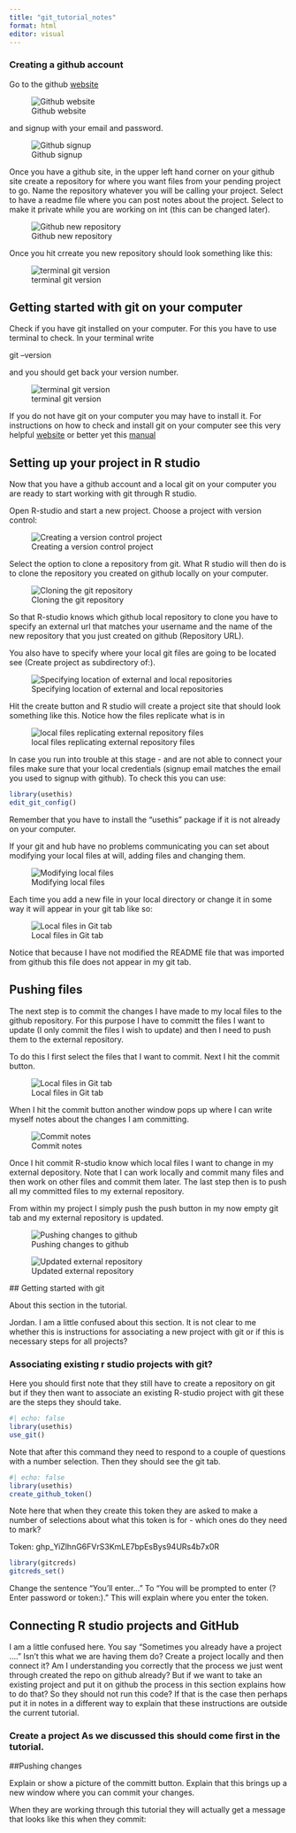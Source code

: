```yaml
---
title: "git_tutorial_notes"
format: html
editor: visual
---
```


### Creating a github account

Go to the github [website](http://github.com)

![Github website](figures/1.PNG)

and signup with your email and password.

![Github signup](figures/2.PNG)

Once you have a github site, in the upper left hand corner on your github site create a repository for where you want files from your pending project to go. Name the repository whatever you will be calling your project. Select to have a readme file where you can post notes about the project. Select to make it private while you are working on int (this can be changed later).

![Github new repository](figures/3.PNG)

Once you hit crreate you new repository should look something like this:

![terminal git version](figures/4.PNG)

## Getting started with git on your computer

Check if you have git installed on your computer. For this you have to use terminal to check. In your terminal write

git --version

and you should get back your version number.

![terminal git version](figures/8.PNG)

If you do not have git on your computer you may have to install it. For instructions on how to check and install git on your computer see this very helpful [website](https://jennybc.github.io/2014-05-12-ubc/ubc-r/session03_git.html) or better yet this [manual](https://happygitwithr.com/index.html)

## Setting up your project in R studio

Now that you have a github account and a local git on your computer you are ready to start working with git through R studio.

Open R-studio and start a new project. Choose a project with version control:

![Creating a version control project](figures/5.PNG)

Select the option to clone a repository from git. What R studio will then do is to clone the repository you created on github locally on your computer.

![Cloning the git repository](figures/6.PNG)

So that R-studio knows which github local repository to clone you have to specify an external url that matches your username and the name of the new repository that you just created on github (Repository URL).

You also have to specify where your local git files are going to be located see (Create project as subdirectory of:).

![Specifying location of external and local repositories](figures/7.PNG)

Hit the create button and R studio will create a project site that should look something like this. Notice how the files replicate what is in

![local files replicating external repository files](figures/9.PNG)

In case you run into trouble at this stage - and are not able to connect your files make sure that your local credentials (signup email matches the email you used to signup with github). To check this you can use:

```r
library(usethis)
edit_git_config()
```

Remember that you have to install the "usethis" package if it is not already on your computer.

If your git and hub have no problems communicating you can set about modifying your local files at will, adding files and changing them.

![Modifying local files](figures/10.PNG)

Each time you add a new file in your local directory or change it in some way it will appear in your git tab like so:

![Local files in Git tab](figures/11.PNG)

Notice that because I have not modified the README file that was imported from github this file does not appear in my git tab.

## Pushing files

The next step is to commit the changes I have made to my local files to the github repository. For this purpose I have to committ the files I want to update (I only commit the files I wish to update) and then I need to push them to the external repository.

To do this I first select the files that I want to commit. Next I hit the commit button.

![Local files in Git tab](figures/12.PNG)

When I hit the commit button another window pops up where I can write myself notes about the changes I am committing.

![Commit notes](figures/13.PNG)

Once I hit commit R-studio know which local files I want to change in my external depository. Note that I can work locally and commit many files and then work on other files and commit them later. The last step then is to push all my committed files to my external repository.

From within my project I simply push the push button in my now empty git tab and my external repository is updated.

![Pushing changes to github](figures/14.PNG)

![Updated external repository](figures/15.PNG)

\## Getting started with git

About this section in the tutorial.

Jordan. I am a little confused about this section. It is not clear to me whether this is instructions for associating a new project with git or if this is necessary steps for all projects?

### Associating existing r studio projects with git?

Here you should first note that they still have to create a repository on git but if they then want to associate an existing R-studio project with git these are the steps they should take.

```r
#| echo: false
library(usethis)
use_git()
```

Note that after this command they need to respond to a couple of questions with a number selection. Then they should see the git tab.

<!-- Include a note in the  quarto tutorial that if the git tab does not appear they may need to install Xcode and homebrew-->

```r
#| echo: false
library(usethis)
create_github_token()
```

Note here that when they create this token they are asked to make a number of selections about what this token is for - which ones do they need to mark?

Token: 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

```r
library(gitcreds) 
gitcreds_set()
```

Change the sentence "You'll enter..." To "You will be prompted to enter (? Enter password or token:)." This will explain where you enter the token.

## Connecting R studio projects and GitHub

I am a little confused here. You say "Sometimes you already have a project ...." Isn't this what we are having them do? Create a project locally and then connect it? Am I understanding you correctly that the process we just went through created the repo on github already? But if we want to take an existing project and put it on github the process in this section explains how to do that? So they should not run this code? If that is the case then perhaps put it in notes in a different way to explain that these instructions are outside the current tutorial.

### Create a project As we discussed this should come first in the tutorial.

##Pushing changes

Explain or show a picture of the committ button. Explain that this brings up a new window where you can commit your changes.

When they are working through this tutorial they will actually get a message that looks like this when they commit:
